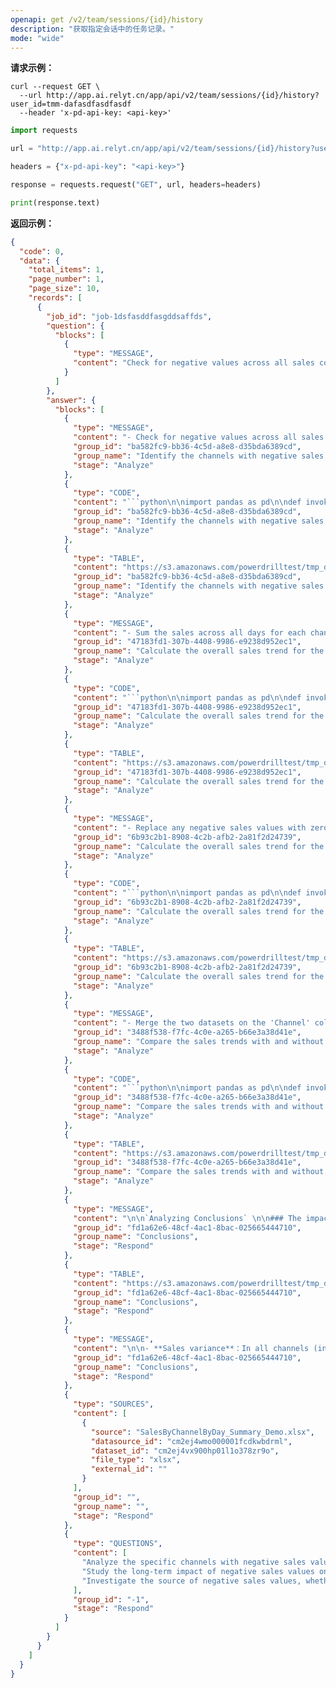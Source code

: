 ```yaml
---
openapi: get /v2/team/sessions/{id}/history
description: "获取指定会话中的任务记录。"
mode: "wide"
---
```


**请求示例：**
<CodeGroup>
```curl cURL
curl --request GET \
  --url http://app.ai.relyt.cn/app/api/v2/team/sessions/{id}/history?user_id=tmm-dafasdfasdfasdf
  --header 'x-pd-api-key: <api-key>'
```

```python Python
import requests

url = "http://app.ai.relyt.cn/app/api/v2/team/sessions/{id}/history?user_id=tmm-dafasdfasdfasdf"

headers = {"x-pd-api-key": "<api-key>"}

response = requests.request("GET", url, headers=headers)

print(response.text)
```
</CodeGroup>

**返回示例：**

<Accordion title="Example response">

```json 200
{
  "code": 0,
  "data": {
    "total_items": 1,
    "page_number": 1,
    "page_size": 10,
    "records": [
      {
        "job_id": "job-1dsfasddfasgddsaffds",
        "question": {
          "blocks": [
            {
              "type": "MESSAGE",
              "content": "Check for negative values across all sales columns"
            }
          ]
        },
        "answer": {
          "blocks": [
            {
              "type": "MESSAGE",
              "content": "- Check for negative values across all sales columns.\n- Filter the DataFrame to retain only rows with no negative sales values.",
              "group_id": "ba582fc9-bb36-4c5d-a8e8-d35bda6389cd",
              "group_name": "Identify the channels with negative sales values by examining each day's sales data. Filter out the rows where any sales value is negative.",
              "stage": "Analyze"
            },
            {
              "type": "CODE",
              "content": "```python\n\nimport pandas as pd\n\ndef invoke(input_0: pd.DataFrame) -> pd.DataFrame:\n    '''\n    input_0: pd.DataFrame  SalesByChannelByDay_Summary_Demo.Sheet1_0_table_1.csv\n    '''\n    # Identify columns that represent sales data (all except the first column)\n    sales_columns = input_0.columns[1:]\n    \n    # Filter rows where any sales value is negative\n    filtered_df = input_0[~(input_0[sales_columns] < 0).any(axis=1)]\n    \n    # Assign the result to the output variable\n    output = filtered_df\n    \n    return output\n\n```",
              "group_id": "ba582fc9-bb36-4c5d-a8e8-d35bda6389cd",
              "group_name": "Identify the channels with negative sales values by examining each day's sales data. Filter out the rows where any sales value is negative.",
              "stage": "Analyze"
            },
            {
              "type": "TABLE",
              "content": "https://s3.amazonaws.com/powerdrilltest/tmp_datasource_cache/code_result/clvl4cad2001q01l1m522hxlu/baf7d6d1-fb81-4fdb-bcdd-32923d214c7b.csv?X-Amz-Algorithm=AWS4-HMAC-SHA256&X-Amz-Date=20241018T104617Z&X-Amz-SignedHeaders=host&X-Amz-Expires=599&X-Amz-Credential=AKIARLSQLXURHEIDN4OZ%2F20241018%2Fus-east-1%2Fs3%2Faws4_request&X-Amz-Signature=9bcb5af552793f162e35f41d62fb9306cf90888924bfbdce81ea687265fddf83",
              "group_id": "ba582fc9-bb36-4c5d-a8e8-d35bda6389cd",
              "group_name": "Identify the channels with negative sales values by examining each day's sales data. Filter out the rows where any sales value is negative.",
              "stage": "Analyze"
            },
            {
              "type": "MESSAGE",
              "content": "- Sum the sales across all days for each channel.\n- Create a new DataFrame with the channel names and their corresponding total sales.",
              "group_id": "47183fd1-307b-4408-9986-e9238d952ec1",
              "group_name": "Calculate the overall sales trend for the identified channels with negative sales values. This involves summing up the sales across all days for each channel and analyzing the trend.",
              "stage": "Analyze"
            },
            {
              "type": "CODE",
              "content": "```python\n\nimport pandas as pd\n\ndef invoke(negative_sales_channels: pd.DataFrame) -> pd.DataFrame:\n    '''\n    negative_sales_channels: pd.DataFrame  negative_sales_channels.csv\n    '''\n    # Sum the sales across all days for each channel\n    total_sales = negative_sales_channels.iloc[:, 1:].sum(axis=1)\n    \n    # Create a new DataFrame with the channel names and their corresponding total sales\n    output = pd.DataFrame({\n        'Channel': negative_sales_channels.iloc[:, 0],\n        'Total Sales': total_sales\n    })\n    \n    return output\n\n```",
              "group_id": "47183fd1-307b-4408-9986-e9238d952ec1",
              "group_name": "Calculate the overall sales trend for the identified channels with negative sales values. This involves summing up the sales across all days for each channel and analyzing the trend.",
              "stage": "Analyze"
            },
            {
              "type": "TABLE",
              "content": "https://s3.amazonaws.com/powerdrilltest/tmp_datasource_cache/code_result/clvl4cad2001q01l1m522hxlu/10cffac2-8bf3-45f4-86e6-1ed8457329f2.csv?X-Amz-Algorithm=AWS4-HMAC-SHA256&X-Amz-Date=20241018T104617Z&X-Amz-SignedHeaders=host&X-Amz-Expires=600&X-Amz-Credential=AKIARLSQLXURHEIDN4OZ%2F20241018%2Fus-east-1%2Fs3%2Faws4_request&X-Amz-Signature=c6f5b522d2ddceea730304b86a45d5f5165f05f9fda3c1d275d11e9022c1e7ac",
              "group_id": "47183fd1-307b-4408-9986-e9238d952ec1",
              "group_name": "Calculate the overall sales trend for the identified channels with negative sales values. This involves summing up the sales across all days for each channel and analyzing the trend.",
              "stage": "Analyze"
            },
            {
              "type": "MESSAGE",
              "content": "- Replace any negative sales values with zero in the data.\n- Sum the sales across all days for each channel.\n- Create a new data structure with the summed sales values.",
              "group_id": "6b93c2b1-8908-4c2b-afb2-2a81f2d24739",
              "group_name": "Calculate the overall sales trend for the same channels but excluding the negative sales values. This involves setting negative values to zero or removing them and then summing up the sales across all days for each channel.",
              "stage": "Analyze"
            },
            {
              "type": "CODE",
              "content": "```python\n\nimport pandas as pd\n\ndef invoke(negative_sales_channels: pd.DataFrame) -> pd.DataFrame:\n    '''\n    negative_sales_channels: pd.DataFrame  negative_sales_channels.csv\n    '''\n    # Replace negative values with zero\n    negative_sales_channels.iloc[:, 1:] = negative_sales_channels.iloc[:, 1:].clip(lower=0)\n    \n    # Sum the sales across all days for each channel\n    sales_sum = negative_sales_channels.iloc[:, 1:].sum(axis=1)\n    \n    # Create a new DataFrame with the summed sales values\n    output = pd.DataFrame({\n        'Channel': negative_sales_channels.iloc[:, 0],\n        'Total Sales': sales_sum\n    })\n    \n    return output\n\n```",
              "group_id": "6b93c2b1-8908-4c2b-afb2-2a81f2d24739",
              "group_name": "Calculate the overall sales trend for the same channels but excluding the negative sales values. This involves setting negative values to zero or removing them and then summing up the sales across all days for each channel.",
              "stage": "Analyze"
            },
            {
              "type": "TABLE",
              "content": "https://s3.amazonaws.com/powerdrilltest/tmp_datasource_cache/code_result/clvl4cad2001q01l1m522hxlu/f4c99616-dd7c-48b1-8a35-d3141d732c36.csv?X-Amz-Algorithm=AWS4-HMAC-SHA256&X-Amz-Date=20241018T104617Z&X-Amz-SignedHeaders=host&X-Amz-Expires=600&X-Amz-Credential=AKIARLSQLXURHEIDN4OZ%2F20241018%2Fus-east-1%2Fs3%2Faws4_request&X-Amz-Signature=d21a8d939ab09547bc201754ba253ca6c0d1da5361752f2228237e3ff59be256",
              "group_id": "6b93c2b1-8908-4c2b-afb2-2a81f2d24739",
              "group_name": "Calculate the overall sales trend for the same channels but excluding the negative sales values. This involves setting negative values to zero or removing them and then summing up the sales across all days for each channel.",
              "stage": "Analyze"
            },
            {
              "type": "MESSAGE",
              "content": "- Merge the two datasets on the 'Channel' column to align sales data for comparison.\n- Calculate the difference in 'Total Sales' between the datasets for each channel.\n- Store the results, including channel name and calculated difference, in a new dataset.",
              "group_id": "3488f538-f7fc-4c0e-a265-b66e3a38d41e",
              "group_name": "Compare the sales trends with and without negative sales values to determine the impact of negative sales on the overall sales trend for the affected channels.",
              "stage": "Analyze"
            },
            {
              "type": "CODE",
              "content": "```python\n\nimport pandas as pd\n\ndef invoke(sales_trend_with_negatives: pd.DataFrame, sales_trend_without_negatives: pd.DataFrame) -> pd.DataFrame:\n    # Merge the two DataFrames on the 'Channel' column\n    merged_df = pd.merge(sales_trend_with_negatives, sales_trend_without_negatives, on='Channel', suffixes=('_with_negatives', '_without_negatives'))\n    \n    # Calculate the difference in 'Total Sales' between the two DataFrames\n    merged_df['Sales Difference'] = merged_df['Total Sales_without_negatives'] - merged_df['Total Sales_with_negatives']\n    \n    # Create a new DataFrame to store the results\n    output = merged_df[['Channel', 'Sales Difference']]\n    \n    return output\n\n```",
              "group_id": "3488f538-f7fc-4c0e-a265-b66e3a38d41e",
              "group_name": "Compare the sales trends with and without negative sales values to determine the impact of negative sales on the overall sales trend for the affected channels.",
              "stage": "Analyze"
            },
            {
              "type": "TABLE",
              "content": "https://s3.amazonaws.com/powerdrilltest/tmp_datasource_cache/code_result/clvl4cad2001q01l1m522hxlu/aaf4f2f7-e2db-4f2e-98ae-0bdd18f42333.csv?X-Amz-Algorithm=AWS4-HMAC-SHA256&X-Amz-Date=20241018T104617Z&X-Amz-SignedHeaders=host&X-Amz-Expires=600&X-Amz-Credential=AKIARLSQLXURHEIDN4OZ%2F20241018%2Fus-east-1%2Fs3%2Faws4_request&X-Amz-Signature=19fcfe97c70bf40292b920ecbf0299c101e1de11e49b54fb8f62934b6e874f52",
              "group_id": "3488f538-f7fc-4c0e-a265-b66e3a38d41e",
              "group_name": "Compare the sales trends with and without negative sales values to determine the impact of negative sales on the overall sales trend for the affected channels.",
              "stage": "Analyze"
            },
            {
              "type": "MESSAGE",
              "content": "\n\n`Analyzing Conclusions` \n\n### The impact of negative sales values on overall sales trends\n\n#### Sales variance analysis\n\n",
              "group_id": "fd1a62e6-48cf-4ac1-8bac-025665444710",
              "group_name": "Conclusions",
              "stage": "Respond"
            },
            {
              "type": "TABLE",
              "content": "https://s3.amazonaws.com/powerdrilltest/tmp_datasource_cache/code_result/clvl4cad2001q01l1m522hxlu/aaf4f2f7-e2db-4f2e-98ae-0bdd18f42333.csv?X-Amz-Algorithm=AWS4-HMAC-SHA256&X-Amz-Date=20241018T104617Z&X-Amz-SignedHeaders=host&X-Amz-Expires=600&X-Amz-Credential=AKIARLSQLXURHEIDN4OZ%2F20241018%2Fus-east-1%2Fs3%2Faws4_request&X-Amz-Signature=19fcfe97c70bf40292b920ecbf0299c101e1de11e49b54fb8f62934b6e874f52",
              "group_id": "fd1a62e6-48cf-4ac1-8bac-025665444710",
              "group_name": "Conclusions",
              "stage": "Respond"
            },
            {
              "type": "MESSAGE",
              "content": "\n\n- **Sales variance**：In all channels (including EC, JD, Tmall, WeChat, retail, corporate stores, outlets, and total), the sales difference is 0.0. This indicates that regardless of the presence of negative sales values, the sales trend has not changed.\n\n#### Conclusion and Insights\n- **The impact of negative sales values**：Based on the provided data, negative sales values have no impact on the overall sales trend of the affected channels, as the sales variance for all channels is 0.0.\n- **Data consistency**：The sales discrepancies across all channels are consistent, indicating that there are no anomalies or deviations caused by negative sales values during data processing or analysis.",
              "group_id": "fd1a62e6-48cf-4ac1-8bac-025665444710",
              "group_name": "Conclusions",
              "stage": "Respond"
            },
            {
              "type": "SOURCES",
              "content": [
                {
                  "source": "SalesByChannelByDay_Summary_Demo.xlsx",
                  "datasource_id": "cm2ej4wmo000001fcdkwbdrml",
                  "dataset_id": "cm2ej4vx900hp01l1o378zr9o",
                  "file_type": "xlsx",
                  "external_id": ""
                }
              ],
              "group_id": "",
              "group_name": "",
              "stage": "Respond"
            },
            {
              "type": "QUESTIONS",
              "content": [
                "Analyze the specific channels with negative sales values on different dates and discuss whether the sales strategies of these channels might lead to negative values.",
                "Study the long-term impact of negative sales values on overall sales trends and assess whether adjustments to data analysis methods are needed to more accurately reflect the actual situation.",
                "Investigate the source of negative sales values, whether they are related to returns, discounts, or other factors, and propose possible solutions to reduce the occurrence of negative values."
              ],
              "group_id": "-1",
              "stage": "Respond"
            }
          ]
        }
      }
    ]
  }
}
```
</Accordion>